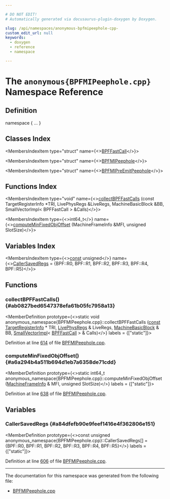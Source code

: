 ```yaml
---

# DO NOT EDIT!
# Automatically generated via docusaurus-plugin-doxygen by Doxygen.

slug: /api/namespaces/anonymous-bpfmipeephole-cpp-
custom_edit_url: null
keywords:
  - doxygen
  - reference
  - namespace

---
```





# The `anonymous{BPFMIPeephole.cpp}` Namespace Reference

<DoxygenPage pluginConfig={pluginConfig}>



## Definition

<CodeBlock>namespace &#123; ... &#125;</CodeBlock>

## Classes Index

<MembersIndex>

<MembersIndexItem
  type="struct"
  name={<><a href="/docs/api/structs/anonymous-namespace-bpfmipeephole-cpp-/bpffastcall">BPFFastCall</a></>}>
</MembersIndexItem>

<MembersIndexItem
  type="struct"
  name={<><a href="/docs/api/structs/anonymous-namespace-bpfmipeephole-cpp-/bpfmipeephole">BPFMIPeephole</a></>}>
</MembersIndexItem>

<MembersIndexItem
  type="struct"
  name={<><a href="/docs/api/structs/anonymous-namespace-bpfmipeephole-cpp-/bpfmipreemitpeephole">BPFMIPreEmitPeephole</a></>}>
</MembersIndexItem>

</MembersIndex>

## Functions Index

<MembersIndex>

<MembersIndexItem
  type="void"
  name={<><a href="#ab0827bed6547378efa61b05fc7958a13">collectBPFFastCalls</a> (const TargetRegisterInfo &#42;TRI, LivePhysRegs &amp;LiveRegs, MachineBasicBlock &amp;BB, SmallVectorImpl&lt; BPFFastCall &gt; &amp;Calls)</>}>
</MembersIndexItem>

<MembersIndexItem
  type={<>int64&#95;t</>}
  name={<><a href="#a6a294b4a511b694d1eb7a6358de71cdd">computeMinFixedObjOffset</a> (MachineFrameInfo &amp;MFI, unsigned SlotSize)</>}>
</MembersIndexItem>

</MembersIndex>

## Variables Index

<MembersIndex>

<MembersIndexItem
  type={<><a href="/docs/api/files/lib/lib/target/lib/target/aarch64/aarch64promoteconstant-cpp/#a90f8350fecae261c25be85d38b451bff">const</a> unsigned</>}
  name={<><a href="#a84dfefb90e9feef1416e4f362806e151">CallerSavedRegs</a> = &#123;BPF::R0, BPF::R1, BPF::R2,
                                           BPF::R3, BPF::R4, BPF::R5&#125;</>}>
</MembersIndexItem>

</MembersIndex>


<SectionDefinition>

## Functions

### collectBPFFastCalls() {#ab0827bed6547378efa61b05fc7958a13}

<MemberDefinition
  prototype={<>static void anonymous&#95;namespace&#123;BPFMIPeephole.cpp&#125;::collectBPFFastCalls (<a href="/docs/api/files/lib/lib/target/lib/target/aarch64/aarch64promoteconstant-cpp/#a90f8350fecae261c25be85d38b451bff">const</a> <a href="/docs/api/classes/llvm/targetregisterinfo">TargetRegisterInfo</a> &#42; TRI, <a href="/docs/api/classes/llvm/livephysregs">LivePhysRegs</a> &amp; LiveRegs, <a href="/docs/api/classes/llvm/machinebasicblock">MachineBasicBlock</a> &amp; BB, <a href="/docs/api/classes/llvm/smallvectorimpl">SmallVectorImpl</a>&lt; <a href="/docs/api/structs/anonymous-namespace-bpfmipeephole-cpp-/bpffastcall">BPFFastCall</a> &gt; &amp; Calls)</>}
  labels = {["static"]}>

Definition at line <a href="/docs/api/files/lib/lib/target/lib/target/bpf/bpfmipeephole-cpp/#l00614">614</a> of file <a href="/docs/api/files/lib/lib/target/lib/target/bpf/bpfmipeephole-cpp">BPFMIPeephole.cpp</a>.
</MemberDefinition>

### computeMinFixedObjOffset() {#a6a294b4a511b694d1eb7a6358de71cdd}

<MemberDefinition
  prototype={<>static int64&#95;t anonymous&#95;namespace&#123;BPFMIPeephole.cpp&#125;::computeMinFixedObjOffset (<a href="/docs/api/classes/llvm/machineframeinfo">MachineFrameInfo</a> &amp; MFI, unsigned SlotSize)</>}
  labels = {["static"]}>

Definition at line <a href="/docs/api/files/lib/lib/target/lib/target/bpf/bpfmipeephole-cpp/#l00638">638</a> of file <a href="/docs/api/files/lib/lib/target/lib/target/bpf/bpfmipeephole-cpp">BPFMIPeephole.cpp</a>.
</MemberDefinition>

</SectionDefinition>

<SectionDefinition>

## Variables

### CallerSavedRegs {#a84dfefb90e9feef1416e4f362806e151}

<MemberDefinition
  prototype={<>const unsigned anonymous&#95;namespace&#123;BPFMIPeephole.cpp&#125;::CallerSavedRegs&#91;&#93; = &#123;BPF::R0, BPF::R1, BPF::R2,
                                           BPF::R3, BPF::R4, BPF::R5&#125;</>}
  labels = {["static"]}>

Definition at line <a href="/docs/api/files/lib/lib/target/lib/target/bpf/bpfmipeephole-cpp/#l00606">606</a> of file <a href="/docs/api/files/lib/lib/target/lib/target/bpf/bpfmipeephole-cpp">BPFMIPeephole.cpp</a>.
</MemberDefinition>

</SectionDefinition>

<hr/>

The documentation for this namespace was generated from the following file:

<ul>
<li><a href="/docs/api/files/lib/lib/target/lib/target/bpf/bpfmipeephole-cpp">BPFMIPeephole.cpp</a></li>
</ul>

</DoxygenPage>
